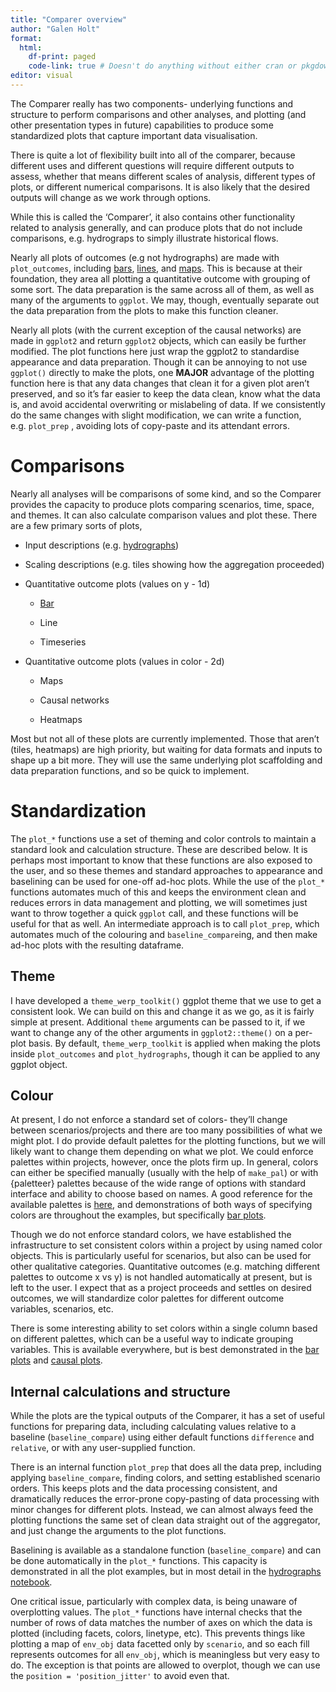 ```yaml
---
title: "Comparer overview"
author: "Galen Holt"
format:
  html:
    df-print: paged
    code-link: true # Doesn't do anything without either cran or pkgdown site, but that's still kind of useful for external (especially {pkgname})
editor: visual
---
```


The Comparer really has two components- underlying functions and structure to perform comparisons and other analyses, and plotting (and other presentation types in future) capabilities to produce some standardized plots that capture important data visualisation.

There is quite a lot of flexibility built into all of the comparer, because different uses and different questions will require different outputs to assess, whether that means different scales of analysis, different types of plots, or different numerical comparisons. It is also likely that the desired outputs will change as we work through options.

While this is called the 'Comparer', it also contains other functionality related to analysis generally, and can produce plots that do not include comparisons, e.g. hydrograps to simply illustrate historical flows.

Nearly all plots of outcomes (e.g not hydrographs) are made with `plot_outcomes`, including [bars](bar_plots.qmd), [lines](line_plots.qmd), and [maps](maps.qmd). This is because at their foundation, they area all plotting a quantitative outcome with grouping of some sort. The data preparation is the same across all of them, as well as many of the arguments to `ggplot`. We may, though, eventually separate out the data preparation from the plots to make this function cleaner.

Nearly all plots (with the current exception of the causal networks) are made in `ggplot2` and return `ggplot2` objects, which can easily be further modified. The plot functions here just wrap the ggplot2 to standardise appearance and data preparation. Though it can be annoying to not use `ggplot()` directly to make the plots, one **MAJOR** advantage of the plotting function here is that any data changes that clean it for a given plot aren't preserved, and so it's far easier to keep the data clean, know what the data is, and avoid accidental overwriting or mislabeling of data. If we consistently do the same changes with slight modification, we can write a function, e.g. `plot_prep` , avoiding lots of copy-paste and its attendant errors.

# Comparisons

Nearly all analyses will be comparisons of some kind, and so the Comparer provides the capacity to produce plots comparing scenarios, time, space, and themes. It can also calculate comparison values and plot these. There are a few primary sorts of plots,

-   Input descriptions (e.g. [hydrographs](comparer/hydrographs.qmd))

-   Scaling descriptions (e.g. tiles showing how the aggregation proceeded)

-   Quantitative outcome plots (values on y - 1d)

    -   [Bar](comparer/bar_plots.qmd)

    -   Line

    -   Timeseries

-   Quantitative outcome plots (values in color - 2d)

    -   Maps

    -   Causal networks

    -   Heatmaps

Most but not all of these plots are currently implemented. Those that aren't (tiles, heatmaps) are high priority, but waiting for data formats and inputs to shape up a bit more. They will use the same underlying plot scaffolding and data preparation functions, and so be quick to implement.

# Standardization

The `plot_*` functions use a set of theming and color controls to maintain a standard look and calculation structure. These are described below. It is perhaps most important to know that these functions are also exposed to the user, and so these themes and standard approaches to appearance and baselining can be used for one-off ad-hoc plots. While the use of the `plot_*` functions automates much of this and keeps the environment clean and reduces errors in data management and plotting, we will sometimes just want to throw together a quick `ggplot` call, and these functions will be useful for that as well. An intermediate approach is to call `plot_prep`, which automates much of the colouring and `baseline_compare`ing, and then make ad-hoc plots with the resulting dataframe.

## Theme

I have developed a `theme_werp_toolkit()` ggplot theme that we use to get a consistent look. We can build on this and change it as we go, as it is fairly simple at present. Additional `theme` arguments can be passed to it, if we want to change any of the other arguments in `ggplot2::theme()` on a per-plot basis. By default, `theme_werp_toolkit` is applied when making the plots inside `plot_outcomes` and `plot_hydrographs`, though it can be applied to any ggplot object.

## Colour

At present, I do not enforce a standard set of colors- they'll change between scenarios/projects and there are too many possibilities of what we might plot. I do provide default palettes for the plotting functions, but we will likely want to change them depending on what we plot. We could enforce palettes within projects, however, once the plots firm up. In general, colors can either be specified manually (usually with the help of `make_pal`) or with {paletteer} palettes because of the wide range of options with standard interface and ability to choose based on names. A good reference for the available palettes is [here](https://pmassicotte.github.io/paletteer_gallery), and demonstrations of both ways of specifying colors are throughout the examples, but specifically [bar plots](comparer/bar_plots.qmd).

Though we do not enforce standard colors, we have established the infrastructure to set consistent colors within a project by using named color objects. This is particularly useful for scenarios, but also can be used for other qualitative categories. Quantitative outcomes (e.g. matching different palettes to outcome x vs y) is not handled automatically at present, but is left to the user. I expect that as a project proceeds and settles on desired outcomes, we will standardize color palettes for different outcome variables, scenarios, etc.

There is some interesting ability to set colors within a single column based on different palettes, which can be a useful way to indicate grouping variables. This is available everywhere, but is best demonstrated in the [bar plots](comparer/bar_plots.qmd) and [causal plots](causal_networks/causal_plots.qmd).

## Internal calculations and structure

While the plots are the typical outputs of the Comparer, it has a set of useful functions for preparing data, including calculating values relative to a baseline (`baseline_compare`) using either default functions `difference` and `relative`, or with any user-supplied function.

There is an internal function `plot_prep` that does all the data prep, including applying `baseline_compare`, finding colors, and setting established scenario orders. This keeps plots and the data processing consistent, and dramatically reduces the error-prone copy-pasting of data processing with minor changes for different plots. Instead, we can almost always feed the plotting functions the same set of clean data straight out of the aggregator, and just change the arguments to the plot functions.

Baselining is available as a standalone function (`baseline_compare`) and can be done automatically in the `plot_*` functions. This capacity is demonstrated in all the plot examples, but in most detail in the [hydrographs notebook](comparer/hydrographs.qmd).

One critical issue, particularly with complex data, is being unaware of overplotting values. The `plot_*` functions have internal checks that the number of rows of data matches the number of axes on which the data is plotted (including facets, colors, linetype, etc). This prevents things like plotting a map of `env_obj` data facetted only by `scenario`, and so each fill represents outcomes for all `env_obj`, which is meaningless but very easy to do. The exception is that points are allowed to overplot, though we can use the `position = 'position_jitter'` to avoid even that.
